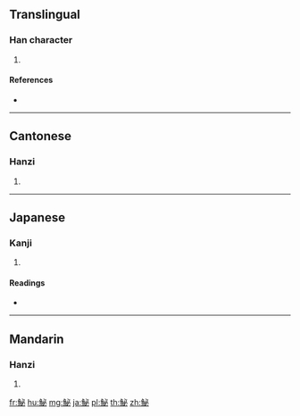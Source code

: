 {{character info/new}}
==Translingual==

===Han character===
{{Han char|rn=195|rad=魚|as=05|sn=16|four=23300|canj=NFPH}}

# {{defn|Han|sort=魚05}}

====References====
* {{Han ref|kx=1467.200|dkj=46047|dj=2000.310|hdz=74683.100|uh=9B85|ud=39813|bh=EC74|bd=60532}}

----

==Cantonese==

===Hanzi===
{{yue-hanzi|jyut=bit1|y=bit1}}

# {{defn|lang=yue|sort=魚05}}

----

==Japanese==

===Kanji===
{{ja-kanji|grade=|rs=魚05}}

# {{defn|lang=ja|sort=魚05}}

====Readings====
* {{ja-readings|on=[[ひつ]] (hitsu), [[びち]] (bichi)|kun=[[ます]] (masu)}}

----

==Mandarin==

===Hanzi===
{{cmn-hanzi|pin=[[bì]] ([[bi4]])|wg=pi<sup>4</sup>}}

# {{defn|lang=cmn|sort=魚05}}

[[fr:鮅]]
[[hu:鮅]]
[[mg:鮅]]
[[ja:鮅]]
[[pl:鮅]]
[[th:鮅]]
[[zh:鮅]]